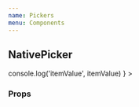 ```yaml
---
name: Pickers
menu: Components
---
```



## NativePicker

<Playground>
  <NativePicker
    selectedValue="js"
    onValueChange={(itemValue, itemIndex) =>
      console.log('itemValue', itemValue)
    }
  >
    <NativePickerItem label="Java" value="java" />
    <NativePickerItem label="JavaScript" value="js" />
  </NativePicker>
</Playground>

### Props

<PropsTable of={NativePicker} />
